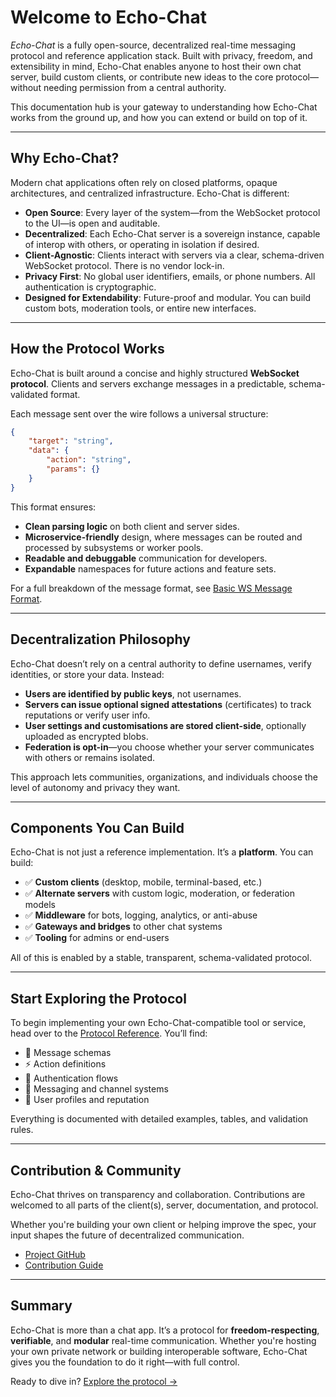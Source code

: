# Welcome to Echo-Chat

_Echo-Chat_ is a fully open-source, decentralized real-time messaging protocol and reference application stack. Built
with privacy, freedom, and extensibility in mind, Echo-Chat enables anyone to host their own chat server, build custom
clients, or contribute new ideas to the core protocol—without needing permission from a central authority.

This documentation hub is your gateway to understanding how Echo-Chat works from the ground up, and how you can extend
or build on top of it.

---

## Why Echo-Chat?

Modern chat applications often rely on closed platforms, opaque architectures, and centralized infrastructure. Echo-Chat is different:

- **Open Source**: Every layer of the system—from the WebSocket protocol to the UI—is open and auditable.
- **Decentralized**: Each Echo-Chat server is a sovereign instance, capable of interop with others, or operating in isolation if desired.
- **Client-Agnostic**: Clients interact with servers via a clear, schema-driven WebSocket protocol. There is no vendor lock-in.
- **Privacy First**: No global user identifiers, emails, or phone numbers. All authentication is cryptographic.
- **Designed for Extendability**: Future-proof and modular. You can build custom bots, moderation tools, or entire new interfaces.

---

## How the Protocol Works

Echo-Chat is built around a concise and highly structured **WebSocket protocol**. Clients and servers exchange messages
in a predictable, schema-validated format.

Each message sent over the wire follows a universal structure:

```json
{
    "target": "string",
    "data": {
        "action": "string",
        "params": {}
    }
}
```

This format ensures:

- **Clean parsing logic** on both client and server sides.
- **Microservice-friendly** design, where messages can be routed and processed by subsystems or worker pools.
- **Readable and debuggable** communication for developers.
- **Expandable** namespaces for future actions and feature sets.

For a full breakdown of the message format, see [Basic WS Message Format](/protocol/format).

---

## Decentralization Philosophy

Echo-Chat doesn’t rely on a central authority to define usernames, verify identities, or store your data. Instead:

- **Users are identified by public keys**, not usernames.
- **Servers can issue optional signed attestations** (certificates) to track reputations or verify user info.
- **User settings and customisations are stored client-side**, optionally uploaded as encrypted blobs.
- **Federation is opt-in**—you choose whether your server communicates with others or remains isolated.

This approach lets communities, organizations, and individuals choose the level of autonomy and privacy they want.

---

## Components You Can Build

Echo-Chat is not just a reference implementation. It’s a **platform**. You can build:

- ✅ **Custom clients** (desktop, mobile, terminal-based, etc.)
- ✅ **Alternate servers** with custom logic, moderation, or federation models
- ✅ **Middleware** for bots, logging, analytics, or anti-abuse
- ✅ **Gateways and bridges** to other chat systems
- ✅ **Tooling** for admins or end-users

All of this is enabled by a stable, transparent, schema-validated protocol.

---

## Start Exploring the Protocol

To begin implementing your own Echo-Chat-compatible tool or service, head over to the [Protocol Reference](/protocol). You’ll find:

- 📜 Message schemas
- ⚡ Action definitions
- 🔐 Authentication flows
- 💬 Messaging and channel systems
- 👥 User profiles and reputation

Everything is documented with detailed examples, tables, and validation rules.

---

## Contribution & Community

Echo-Chat thrives on transparency and collaboration. Contributions are welcomed to all parts of the client(s), server, documentation, and protocol.

Whether you're building your own client or helping improve the spec, your input shapes the future of decentralized communication.

- [Project GitHub](https://github.com/Echo-Chat-Systems/echo-chat)
- [Contribution Guide](/articles/contributing)

---

## Summary

Echo-Chat is more than a chat app. It’s a protocol for **freedom-respecting**, **verifiable**, and **modular**
real-time communication. Whether you're hosting your own private network or building interoperable software,
Echo-Chat gives you the foundation to do it right—with full control.

Ready to dive in? [Explore the protocol →](/docs/protocol/)

